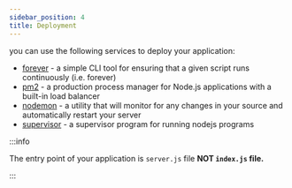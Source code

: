 ```yaml
---
sidebar_position: 4
title: Deployment
---
```




you can use the following services to deploy your application:

- [forever](https://www.npmjs.com/package/forever) - a simple CLI tool for ensuring that a given script runs continuously (i.e. forever)
- [pm2](https://www.npmjs.com/package/pm2) - a production process manager for Node.js applications with a built-in load balancer
- [nodemon](https://www.npmjs.com/package/nodemon) - a utility that will monitor for any changes in your source and automatically restart your server
- [supervisor](https://www.npmjs.com/package/supervisor) - a supervisor program for running nodejs programs

:::info

The entry point of your application is `server.js` file **NOT `index.js` file.**

:::

<Support/>